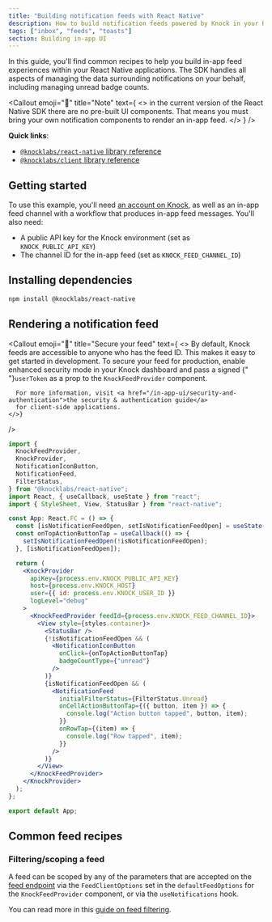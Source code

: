 ```yaml
---
title: "Building notification feeds with React Native"
description: How to build notification feeds powered by Knock in your React Native applications.
tags: ["inbox", "feeds", "toasts"]
section: Building in-app UI
---
```


In this guide, you'll find common recipes to help you build in-app feed experiences within your React Native applications. The SDK handles all aspects of managing the data surrounding notifications on your behalf, including managing unread badge counts.

<Callout
  emoji="🌠"
  title="Note"
  text={
    <>
      in the current version of the React Native SDK there are no pre-built UI
      components. That means you must bring your own notification components to
      render an in-app feed.
    </>
  }
/>

**Quick links**:

- [`@knocklabs/react-native` library reference](/in-app-ui/react-native/sdk/reference)
- [`@knocklabs/client` library reference](/in-app-ui/javascript/sdk/reference)

## Getting started

To use this example, you'll need [an account on Knock](https://dashboard.knock.app), as well as an in-app feed channel with a workflow that produces in-app feed messages. You'll also need:

- A public API key for the Knock environment (set as `KNOCK_PUBLIC_API_KEY`)
- The channel ID for the in-app feed (set as `KNOCK_FEED_CHANNEL_ID`)

## Installing dependencies

```bash title="Installing dependencies"
npm install @knocklabs/react-native
```

## Rendering a notification feed

<Callout
  emoji="🔐"
  title="Secure your feed"
  text={
    <>
      By default, Knock feeds are accessible to anyone who has the feed ID. This makes it
      easy to get started in development. To secure your feed for production,
      enable enhanced security mode in your Knock dashboard and pass a signed
      {" "}<code>userToken</code> as a prop to the <code>KnockFeedProvider</code> component.

      For more information, visit <a href="/in-app-ui/security-and-authentication">the security & authentication guide</a>
      for client-side applications.
    </>}

/>

```jsx
import {
  KnockFeedProvider,
  KnockProvider,
  NotificationIconButton,
  NotificationFeed,
  FilterStatus,
} from "@knocklabs/react-native";
import React, { useCallback, useState } from "react";
import { StyleSheet, View, StatusBar } from "react-native";

const App: React.FC = () => {
  const [isNotificationFeedOpen, setIsNotificationFeedOpen] = useState(false);
  const onTopActionButtonTap = useCallback(() => {
    setIsNotificationFeedOpen(!isNotificationFeedOpen);
  }, [isNotificationFeedOpen]);

  return (
    <KnockProvider
      apiKey={process.env.KNOCK_PUBLIC_API_KEY}
      host={process.env.KNOCK_HOST}
      user={{ id: process.env.KNOCK_USER_ID }}
      logLevel="debug"
    >
      <KnockFeedProvider feedId={process.env.KNOCK_FEED_CHANNEL_ID}>
        <View style={styles.container}>
          <StatusBar />
          {!isNotificationFeedOpen && (
            <NotificationIconButton
              onClick={onTopActionButtonTap}
              badgeCountType={"unread"}
            />
          )}
          {isNotificationFeedOpen && (
            <NotificationFeed
              initialFilterStatus={FilterStatus.Unread}
              onCellActionButtonTap={({ button, item }) => {
                console.log("Action button tapped", button, item);
              }}
              onRowTap={(item) => {
                console.log("Row tapped", item);
              }}
            />
          )}
        </View>
      </KnockFeedProvider>
    </KnockProvider>
  );
};

export default App;
```

## Common feed recipes

### Filtering/scoping a feed

A feed can be scoped by any of the parameters that are accepted on the [feed endpoint](/api-reference/users/feeds/list_items) via the `FeedClientOptions` set in the `defaultFeedOptions` for the `KnockFeedProvider` component, or via the `useNotifications` hook.

You can read more in this [guide on feed filtering](/in-app-ui/react/filtering-in-app-feeds).
